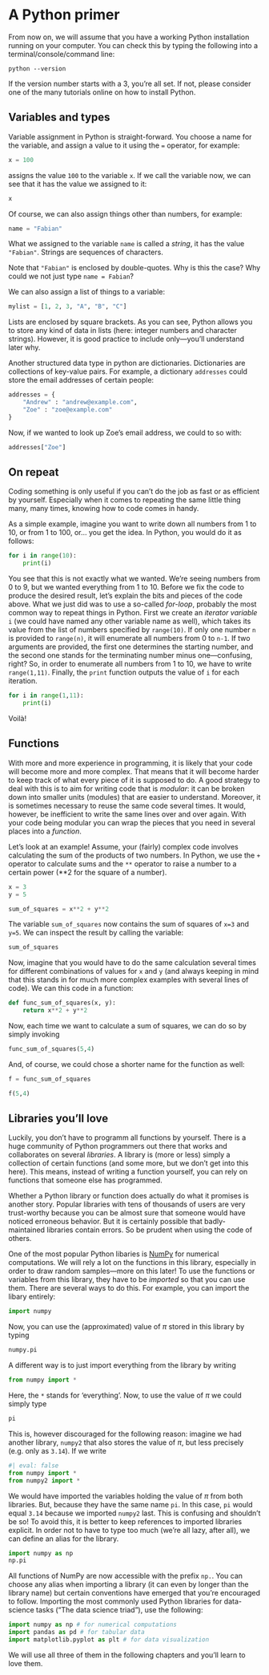 # A Python primer {#sec-python_primer}

:::{.callout-note}
From now on, we will assume that you have a working Python installation running on your computer. You can check this by typing the following into a terminal/console/command line:

```terminal
python --version
```

If the version number starts with a 3, you're all set. If not, please consider one of the many tutorials online on how to install Python.
:::

## Variables and types

Variable assignment in Python is straight-forward. You choose a name for the variable, and assign a value to it using the `=` operator, for example:

```python
x = 100
```

assigns the value `100` to the variable `x`. If we call the variable now, 
we can see that it has the value we assigned to it:

```python
x
```

Of course, we can also assign things other than numbers, for example:
```python
name = "Fabian"
```

What we assigned to the variable `name` is called a _string_,
it has the value `"Fabian"`. Strings are sequences of characters.

::: {.callout-tip}
Note that `"Fabian"` is enclosed by double-quotes.
Why is this the case? Why could we not just type `name = Fabian`?
:::

We can also assign a list of things to a variable:

```python
mylist = [1, 2, 3, "A", "B", "C"]
```

Lists are enclosed by square brackets. As you can see, Python allows you 
to store any kind of data in lists (here: integer numbers and character strings). However, it is good practice to include only---you'll understand later why.

Another structured data type in python are dictionaries. Dictionaries are
collections of key-value pairs. For example, a dictionary `addresses` could store the email addresses of certain people:

```python
addresses = {
    "Andrew" : "andrew@example.com",
    "Zoe" : "zoe@example.com"
}
```

Now, if we wanted to look up Zoe's email address, we could to so with:

```python
addresses["Zoe"]
```


## On repeat

Coding something is only useful if you can't do the job as fast or as efficient by yourself. Especially when it comes to repeating the same little thing many, many times, knowing how to code comes in handy.

As a simple example, imagine you want to write down all numbers from 1 to 10, or from 1 to 100, or... you get the idea.
In Python, you would do it as follows:

```python
for i in range(10):
    print(i)
```

You see that this is not exactly what we wanted. We're seeing numbers from 0 to 9, but we wanted everything from 1 to 10. Before we fix the code to produce the desired result, let's explain the bits and pieces of the code above. What we just did was to use a so-called _for-loop_, probably the most common way to repeat things in Python. 
First we create an _iterator variable_ `i` (we could have named any other variable name as well), which takes its value from the list of numbers specified by `range(10)`. If only one number `n` is provided to `range(n)`, it will enumerate all numbers from 0 to `n-1`. If two arguments are provided, the first one determines the starting number, and the second one stands for the terminating number minus one---confusing, right? So, in order to enumerate all numbers from 1 to 10, we have to write `range(1,11)`. Finally, the `print` function outputs the value of `i` for each iteration.

```python
for i in range(1,11):
    print(i)
```

Voilà!

## Functions

With more and more experience in programming, 
it is likely that your code will become more and more complex.
That means that it will become harder to keep track of what every piece 
of it is supposed to do. A good strategy to deal with this is to aim for writing code that is _modular_: it can be broken down into smaller units (modules) that are easier to understand. Moreover, it is sometimes necessary to reuse the same code several times. It would, however, be inefficient to write the same lines over and over again. With your code being modular you can wrap the pieces that you need in several places into a _function_. 

Let's look at an example! Assume, your (fairly) complex code involves calculating the sum of the products of two numbers. In Python, we use the `+` operator to calculate sums and the `**` operator to raise a number to a certain power (**2 for the square of a number). 

```python
x = 3
y = 5

sum_of_squares = x**2 + y**2
```

The variable `sum_of_squares` now contains the sum of squares of `x=3` and `y=5`. We can inspect the result by calling the variable:

```python
sum_of_squares 
```

Now, imagine that you would have to do the same calculation several times for different combinations of values for `x` and `y` (and always keeping in mind that this stands in for much more complex examples with several lines of code). We can this code in a function:

```python
def func_sum_of_squares(x, y):
    return x**2 + y**2
```

Now, each time we want to calculate a sum of squares, we can do so by simply invoking 

```python
func_sum_of_squares(5,4)
```

And, of course, we could chose a shorter name for the function as well:

```python

f = func_sum_of_squares

f(5,4)
```

## Libraries you'll love

Luckily, you don't have to programm all functions by yourself.
There is a huge community of Python programmers out there that 
works and collaborates on several _libraries_. A library is (more or less)
simply a collection of certain functions (and some more, but we don't get into this here). This means, instead of writing a function yourself, you can rely on functions that someone else has programmed.

::: {.callout-caution}
Whether a Python library or function does actually do what it promises is
another story. Popular libraries with tens of thousands of users are very trust-worthy because you can be almost sure that someone would have noticed erroneous behavior. But it is certainly possible that badly-maintained libraries contain errors. So be prudent when using the code of others.
:::

One of the most popular Python libaries is [NumPy](https://numpy.org/) for numerical computations. We will rely a lot on the functions in this library, especially in order to draw random samples---more on this later!
To use the functions or variables from this library, they have to be _imported_ so that you can use them. There are several ways to do this.
For example, you can import the libary entirely:

```python
import numpy
```

Now, you can use the (approximated) value of $\pi$ stored in this library by typing 

```python
numpy.pi
```

A different way is to just import everything from the library by writing 

```python
from numpy import * 
```

Here, the `*` stands for 'everything'. Now, to use the value of $\pi$ we could simply type

```python
pi
```

This is, however discouraged for the following reason: imagine we had another library, `numpy2` that also stores the value of $\pi$, but less precisely (e.g. only as `3.14`). If we write 

```python
#| eval: false
from numpy import * 
from numpy2 import * 
```

We would have imported the variables holding the value of $\pi$ from both libraries. But, because they have the same name `pi`. In this case, `pi` would equal `3.14` because we imported `numpy2` last. This is confusing and shouldn't be so! To avoid this, it is better to keep references to imported libraries explicit. In order not to have to type too much (we're all lazy, after all), we can define an alias for the library.

```python
import numpy as np
np.pi
```

All functions of NumPy are now accessible with the prefix `np.`. You can choose any alias when importing a library (it can even by longer than the library name) but certain conventions have emerged that you're encouraged to follow. Importing the most commonly used Python libraries for data-science tasks ("The data science triad"), use the following:

```python
import numpy as np # for numerical computations
import pandas as pd # for tabular data 
import matplotlib.pyplot as plt # for data visualization
```

We will use all three of them in the following chapters and you'll learn to love them.